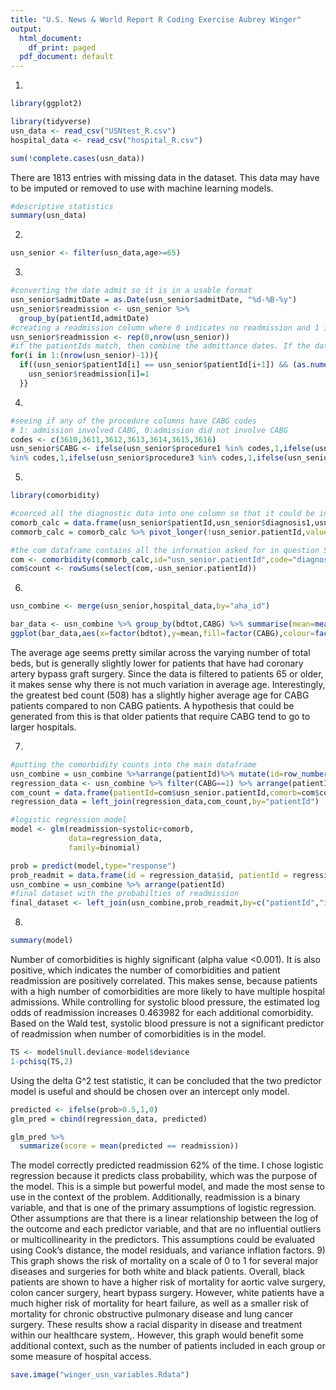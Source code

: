 ```yaml
---
title: "U.S. News & World Report R Coding Exercise Aubrey Winger"
output:
  html_document:
    df_print: paged
  pdf_document: default
---
```

1)
```r
library(ggplot2)
```

```r
library(tidyverse)
usn_data <- read_csv("USNtest_R.csv")
hospital_data <- read_csv("hospital_R.csv")

```
```r
sum(!complete.cases(usn_data))
```
There are 1813 entries with missing data in the dataset. This data may have to be imputed or removed to use with machine learning models.
```r
#descriptive statistics
summary(usn_data)
```

2)
```r
usn_senior <- filter(usn_data,age>=65)
```
3)
```r
#converting the date admit so it is in a usable format
usn_senior$admitDate = as.Date(usn_senior$admitDate, "%d-%B-%y")
usn_senior$readmission <- usn_senior %>%
  group_by(patientId,admitDate)
#creating a readmission column where 0 indicates no readmission and 1 indicates readmission
usn_senior$readmission <- rep(0,nrow(usn_senior))
#if the patientIds match, then combine the admittance dates. If the dates are less than 30 days apart, there was a readmission
for(i in 1:(nrow(usn_senior)-1)){
  if((usn_senior$patientId[i] == usn_senior$patientId[i+1]) && (as.numeric(difftime(usn_senior$admitDate[i],usn_senior$admitDate[i+1],units="days")<30))){
    usn_senior$readmission[i]=1
  }}
```
4)
```r
#seeing if any of the procedure columns have CABG codes
# 1: admission involved CABG, 0:admission did not involve CABG
codes <- c(3610,3611,3612,3613,3614,3615,3616)
usn_senior$CABG <- ifelse(usn_senior$procedure1 %in% codes,1,ifelse(usn_senior$procedure2
%in% codes,1,ifelse(usn_senior$procedure3 %in% codes,1,ifelse(usn_senior$procedure4 %in% codes,1,ifelse(usn_senior$procedure5 %in% codes,1,0)))))
```
5)
```r
library(comorbidity)
```

```r
#coerced all the diagnostic data into one column so that it could be inputted into the comborbidity function
comorb_calc = data.frame(usn_senior$patientId,usn_senior$diagnosis1,usn_senior$diagnosis2,usn_senior$diagnosis3,usn_senior$diagnosis4,usn_senior$diagnosis5)
commorb_calc = comorb_calc %>% pivot_longer(!usn_senior.patientId,values_to="diagnosis") %>% select(-name)
```


```r
#the com dataframe contains all the information asked for in question 5
com <- comorbidity(commorb_calc,id="usn_senior.patientId",code="diagnosis",map="elixhauser_icd9_quan",assign0=TRUE)
com$count <- rowSums(select(com,-usn_senior.patientId))
```
6)
```r
usn_combine <- merge(usn_senior,hospital_data,by="aha_id")
```


```r
bar_data <- usn_combine %>% group_by(bdtot,CABG) %>% summarise(mean=mean(age)) 
ggplot(bar_data,aes(x=factor(bdtot),y=mean,fill=factor(CABG),colour=factor(CABG)))+geom_bar(stat="identity",position="dodge")+xlab("Total Beds")+ylab("Mean Age")+ggtitle("Average Age By Bed Count For CABG and Non CABG Patients")+labs(colour="CABG Status",fill="CABG Status")
```

The average age seems pretty similar across the varying number of total beds, but is generally slightly lower for patients that have had coronary artery bypass graft surgery. Since the data is filtered to patients 65 or older, it makes sense why there is not much variation in average age. Interestingly, the greatest bed count (508) has a slightly higher average age for CABG patients compared to non CABG patients. A hypothesis that could be generated from this is that older patients that require CABG tend to go to larger hospitals.

7)

```r
#putting the comorbidity counts into the main dataframe
usn_combine = usn_combine %>%arrange(patientId)%>% mutate(id=row_number())
regression_data <- usn_combine %>% filter(CABG==1) %>% arrange(patientId)
com_count = data.frame(patientId=com$usn_senior.patientId,comorb=com$count)
regression_data = left_join(regression_data,com_count,by="patientId")
```

```r
#logistic regression model
model <- glm(readmission~systolic+comorb,
             data=regression_data,
             family=binomial)
```

```r
prob = predict(model,type="response")
prob_readmit = data.frame(id = regression_data$id, patientId = regression_data$patientId,Prob_Readmission=prob)
usn_combine = usn_combine %>% arrange(patientId)
#final dataset with the probabilties of readmission
final_dataset <- left_join(usn_combine,prob_readmit,by=c("patientId","id"))
```
8)
```r
summary(model)
```
Number of comorbidities is highly significant (alpha value <0.001). It is also positive, which indicates the number of comorbidities and patient readmission are positively correlated. This makes sense, because patients with a high number of comorbidities are more likely to have multiple hospital admissions. While controlling for systolic blood pressure, the estimated log odds of readmission increases 0.463982 for each additional comorbidity. Based on the Wald test, systolic blood pressure is not a significant predictor of readmission when number of comorbidities is in the model. 
```r
TS <- model$null.deviance-model$deviance
1-pchisq(TS,2)
```
Using the delta G^2 test statistic, it can be concluded that the two predictor model is useful and should be chosen over an intercept only model. 
```r
predicted <- ifelse(prob>0.5,1,0)
glm_pred = cbind(regression_data, predicted)

glm_pred %>%
  summarize(score = mean(predicted == readmission))
```

The model correctly predicted readmission 62% of the time. I chose logistic regression because it predicts class probability, which was the purpose of the model. This is a simple but powerful model, and made the most sense to use in the context of the problem. Additionally, readmission is a binary variable, and that is one of the primary assumptions of logistic regression. Other assumptions are that there is a linear relationship between the log of the outcome and each predictor variable, and that are no influential outliers or multicollinearity in the predictors. This assumptions could be evaluated using Cook's distance, the model residuals, and variance inflation factors.
9)
This graph shows the risk of mortality on a scale of 0 to 1 for several major diseases and surgeries for both white and black patients. Overall, black patients are shown to have a higher risk of mortality for aortic valve surgery, colon cancer surgery, heart bypass surgery. However, white patients have a much higher risk of mortality for heart failure, as well as a smaller risk of mortality for chronic obstructive pulmonary disease and lung cancer surgery. These results show a racial disparity in disease and treatment within our healthcare system,. However, this graph would benefit some additional context, such as the number of patients included in each group or some measure of hospital access.
```r
save.image("winger_usn_variables.Rdata")
```


